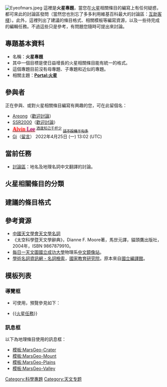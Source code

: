 {{维基专题状态|defunct}}{{shortcut|WP:MARS}}[[File:Eyeofmars.jpeg|right]]
這裡是'''火星專題'''，當您在[[火星|火星]]相關條目的編寫上有任何疑惑，都可來此的討論區發問（當然您也別忘了多多利用維基百科最大的討論區：[[維基百科:互助客棧|互助客棧]]）。此外，這裡列出了建議的條目格式、相關模板等編寫資源，以及一些待完成的編輯任務。不過這些只是參考，有問題您隨時可提出來討論。

== 專題基本資料 ==
*名稱：'''火星專題'''
*其中一個目標是使日益增長的火星相關條目能有統一的格式。
*這個專題目前沒有母專題、子專題和近似的專題。
*相關主題：'''[[Portal:火星|Portal:火星]]'''

== 參與者 ==
正在參與、或對火星相關條目編寫有興趣的您，可在此留個名：
*[[User:Areong|Areong]]（[[User_talk:Areong|歡迎討論]]）
*[[User:SSR2000|SSR2000]]（[[User_talk:SSR2000|歡迎討論]]）
*[[User:Alvin_Lee|<span style="font: 18px 微软雅黑;text-shadow:0 1px 5px red"><span style="color:red">Alvin</span> <span style="color:purple">Lee</span></span>]]  <sup>[[User_talk:Alvin_Lee|酒逢知己千杯少]]</sup> <s><sub>[[User_talk:Alvin_Lee/回收站|話不投機半句多]]</sub></s>
*[[User:Ginkos520isthebest|Gi]]（[[User_talk:Ginkos520isthebest|留言]]） 2022年4月25日 (一) 13:02 (UTC)

== 當前任務 ==
*[[Wikipedia_talk:火星專題|討論區]]：地名及地理名詞中文翻譯的討論。

== 火星相關條目的分類 ==

== 建議的條目格式 ==

== 參考資源 ==
* [http://www.lamost.org/astrodict/index.php 中國天文學會天文學名詞]
* 《太空科學暨天文學辭典》，Dianne F. Moore著，馬世元譯，貓頭鷹出版社，2004年，ISBN 9867879910。
* [[每日一天文圖|每日一天文圖]][[國立成功大學|國立成功大學]]物理系[http://www.phys.ncku.edu.tw/~astrolab/mirrors/apod/apod.html 中文鏡像站]。
* [http://terms.nict.gov.tw/search_b.php 學術名詞資訊網 - 名詞檢索]，[[國家教育研究院|國家教育研究院]]。原本來自[[國立編譯館|國立編譯館]]。

== 模板列表 ==
=== 導覽框 ===
*可使用{{T1|火星}}，預覽參見如下：
{{火星}}
*{{[[模板:火星任務|火星任務]]}}
{{火星任務}}

=== 訊息框 ===
以下為地理條目使用的訊息框：
*[[模板:MarsGeo-Crater|模板:MarsGeo-Crater]]
*[[模板:MarsGeo-Mount|模板:MarsGeo-Mount]]
*[[模板:MarsGeo-Plains|模板:MarsGeo-Plains]]
*[[模板:MarsGeo-Valley|模板:MarsGeo-Valley]]

{{WikiProject Footer}}

[[Category:科學專題|Category:科學專題]]
[[Category:天文专题|Category:天文专题]]
